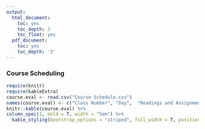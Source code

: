 ---
output:
  html_document:
    toc: yes
    toc_depth: 3
    toc_float: yes
  pdf_document:
    toc: yes
    toc_depth: '3'
---

### Course Scheduling
```{r, echo=FALSE, message=FALSE, warning=FALSE}
require(knitr)
require(kableExtra)
course.eval <- read.csv("Course Schedule.csv")
names(course.eval) <- c("Class Number",	"Day",	"Readings and Assignments", "Video Link")
knitr::kable(course.eval) %>%
column_spec(1, bold = T, width = "5em") %>%
  kable_styling(bootstrap_options = "striped", full_width = T, position = "center")
```
